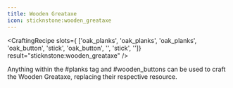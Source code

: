 ```yaml
---
title: Wooden Greataxe
icon: sticknstone:wooden_greataxe
---
```


<CraftingRecipe
slots={
        ['oak_planks', 'oak_planks', 'oak_planks',
        'oak_button', 'stick', 'oak_button',
        '', 'stick', '']}
result="sticknstone:wooden_greataxe"
/>

Anything within the #planks tag and #wooden_buttons can be used to craft the Wooden Greataxe, replacing their respective resource.